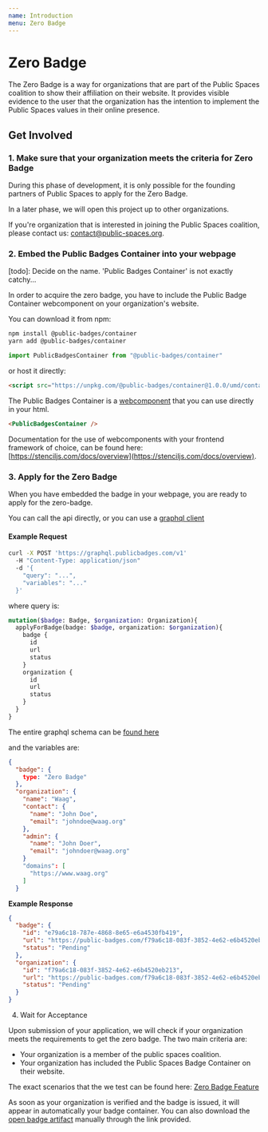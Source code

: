```yaml
---
name: Introduction
menu: Zero Badge
---
```


# Zero Badge

The Zero Badge is a way for organizations that are part of the Public
Spaces coalition to show their affiliation on their website. It provides
visible evidence to the user that the organization has the intention to
implement the Public Spaces values in their online presence.

## Get Involved

### 1. Make sure that your organization meets the criteria for Zero Badge
During this phase of development, it is only possible for the founding
partners of Public Spaces to apply for the Zero Badge.

In a later phase, we will open this project up to other organizations.

If you're organization that is interested in joining the Public Spaces coalition,
please contact us: [contact@public-spaces.org](contact@public-spaces.org).


### 2. Embed the Public Badges Container into your webpage

[todo]: Decide on the name. 'Public Badges Container' is not exactly
catchy...

In order to acquire the zero badge, you have to include the Public Badge
Container webcomponent on your organization's website.

You can download it from npm:

```bash
npm install @public-badges/container
yarn add @public-badges/container
```

```js
import PublicBadgesContainer from "@public-badges/container"
```

or host it directly:

```html
<script src="https://unpkg.com/@public-badges/container@1.0.0/umd/container.production.min.js" async></script>
```

The Public Badges Container is a [webcomponent](https://www.webcomponents.org/introduction)
that you can use directly in your html.

```html
<PublicBadgesContainer />
```

Documentation for the use of webcomponents with your frontend framework of choice,
can be found here: [https://stenciljs.com/docs/overview](https://stenciljs.com/docs/overview).


### 3. Apply for the Zero Badge

When you have embedded the badge in your webpage, you are ready to apply for
the zero-badge.

You can call the api directly, or you can use a [graphql client](https://graphql.org/code/#graphql-clients)

#### Example Request

```bash
curl -X POST 'https://graphql.publicbadges.com/v1'
  -H "Content-Type: application/json"
  -d '{
    "query": "...",
    "variables": "..."
  }'
```


where query is:

```graphql
mutation($badge: Badge, $organization: Organization){
  applyForBadge(badge: $badge, organization: $organization){
    badge {
      id
      url
      status
    }
    organization {
      id
      url
      status
    }
  }
}
``` 
The entire graphql schema can be [found here](/src-schema)

and the variables are:

```json
{
  "badge": {
    type: "Zero Badge"
  },
  "organization": {
    "name": "Waag",
    "contact": {
      "name": "John Doe",
      "email": "johndoe@waag.org"
    },
    "admin": {
      "name": "John Doer",
      "email": "johndoer@waag.org"
    }
    "domains": [
      "https://www.waag.org"
    ]
  }
```

**Example Response**

```json
{
  "badge": {
    "id": "e79a6c18-787e-4868-8e65-e6a4530fb419",
    "url": "https://public-badges.com/f79a6c18-083f-3852-4e62-e6b4520eb213/e79a6c18-787e-4868-8e65-e6a4530fb419",
    "status": "Pending"
  },
  "organization": {
    "id": "f79a6c18-083f-3852-4e62-e6b4520eb213",
    "url": "https://public-badges.com/f79a6c18-083f-3852-4e62-e6b4520eb213",
    "status": "Pending"
  }
}
```

4. Wait for Acceptance

Upon submission of your application, we will check if your organization meets the
requirements to get the zero badge. The two main criteria are:

- Your organization is a member of the public spaces coalition.
- Your organization has included the Public Spaces Badge Container on their
website.

The exact scenarios that the we test can be found here: [Zero Badge Feature](/src-feature)

As soon as your organization is verified and the badge is issued, it will appear
in automatically your badge container. You can also download the
[open badge artifact](./src-fixture) manually through the link provided.
